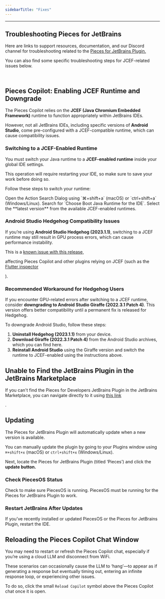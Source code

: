 ```yaml
---
sidebarTitle: "Fixes"
---
```


---

## Troubleshooting Pieces for JetBrains

Here are links to support resources, documentation, and our Discord channel for troubleshooting related to the <a target="_blank" href="https://plugins.jetbrains.com/plugin/17328-pieces">
Pieces for JetBrains Plugin.</a>

You can also find some specific troubleshooting steps for JCEF-related issues below.

<on-device-storage />

[​](https://docs.pieces.app/extensions-plugins/jetbrains#troubleshooting)

## Pieces Copilot: Enabling JCEF Runtime and Downgrade[​](https://docs.pieces.app/extensions-plugins/jetbrains#pieces-copilot-enabling-jcef-runtime-and-downgrade)

The Pieces Copilot relies on the **JCEF (Java Chromium Embedded Framework)** runtime to function appropriately within JetBrains IDEs.

However, not all JetBrains IDEs, including specific versions of **Android Studio**, come pre-configured with a JCEF-compatible runtime, which can cause compatibility issues.

### Switching to a JCEF-Enabled Runtime

You must switch your Java runtime to a **JCEF-enabled runtime** inside your global IDE settings.

<alert>
  This operation will require restarting your IDE, so make sure to save your work before doing so.
</alert>

Follow these steps to switch your runtime:

<Steps>
  <Step title="Open Action Search">
    Open the Action Search Dialog using `⌘+shift+a` (macOS) or `ctrl+shift+a` (Windows/Linux).
  </Step>
  <Step title="Search for Boot Runtime">
    Search for `Choose Boot Java Runtime for the IDE`.
  </Step>
  <Step title="Choose the Latest JCEF Runtime">
    Select the **latest version** from the available JCEF-enabled runtimes.
  </Step>
  <Step title="Restart IDE">
    
  </Step>
</Steps>

### Android Studio Hedgehog Compatibility Issues

If you’re using **Android Studio Hedgehog (2023.1.1)**, switching to a JCEF runtime may still result in GPU process errors, which can cause performance instability.

This is a <a target="_blank" href="https://github.com/gitbito/bitoai/issues/174">
known issue with this release,</a>

 affecting Pieces Copilot and other plugins relying on JCEF (such as the <a target="_blank" href="https://github.com/flutter/flutter-intellij/issues/7119">
Flutter inspector</a>

).

### Recommended Workaround for Hedgehog Users

If you encounter GPU-related errors after switching to a JCEF runtime, consider **downgrading to Android Studio Giraffe (2022.3.1 Patch 4)**. This version offers better compatibility until a permanent fix is released for Hedgehog.

To downgrade Android Studio, follow these steps:

1. **Uninstall Hedgehog (2023.1.1)** from your device.
2. **Download Giraffe (2022.3.1 Patch 4)** from the Android Studio archives, which you can find here.
3. **Reinstall Android Studio** using the Giraffe version and switch the runtime to JCEF-enabled using the instructions above.

## Unable to Find the JetBrains Plugin in the JetBrains Marketplace[​](https://docs.pieces.app/extensions-plugins/jetbrains#i-cant-find-the-pieces-jetbrains-plugin-in-the-jetbrains-marketplace)

If you can't find the Pieces for Developers JetBrains Plugin in the JetBrains Marketplace, you can navigate directly to it using <a target="_blank" href="https://plugins.jetbrains.com/plugin/17328-pieces--save-search-share--reuse-code-snippets">
this link</a>

.

## Updating[​](https://docs.pieces.app/extensions-plugins/jetbrains#updating)

The Pieces for JetBrains Plugin will automatically update when a new version is available.

You can manually update the plugin by going to your Plugins window using `⌘+shift+x` (macOS) or `ctrl+shift+x` (Windows/Linux).

Next, locate the Pieces for JetBrains Plugin (titled ‘Pieces’) and click the **update button.**

### Check PiecesOS Status

Check to make sure PiecesOS is running. PiecesOS must be running for the Pieces for JetBrains Plugin to work.

### Restart JetBrains After Updates

If you’ve recently installed or updated PiecesOS or the Pieces for JetBrains Plugin, restart the IDE.

## Reloading the Pieces Copilot Chat Window

You may need to restart or refresh the Pieces Copilot chat, especially if you’re using a cloud LLM and disconnect from WiFi.

These scenarios can occasionally cause the LLM to ‘hang’—to appear as if generating a response but eventually timing out, entering an infinite response loop, or experiencing other issues.

To do so, click the small `Reload Copilot` symbol above the Pieces Copilot chat once it is open.

<img
  className="mx-auto"
/>